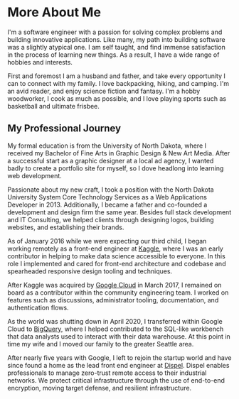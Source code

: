 # More About Me

I'm a software engineer with a passion for solving complex problems and building
innovative applications. Like many, my path into building software was a
slightly atypical one. I am self taught, and find immense satisfaction in the
process of learning new things. As a result, I have a wide range of hobbies and
interests.

First and foremost I am a husband and father, and take every opportunity I can
to connect with my family. I love backpacking, hiking, and camping. I'm an avid
reader, and enjoy science fiction and fantasy. I'm a hobby woodworker, I cook as
much as possible, and I love playing sports such as basketball and ultimate
frisbee.

## My Professional Journey

My formal education is from the University of North Dakota, where I received my
Bachelor of Fine Arts in Graphic Design & New Art Media. After a successful
start as a graphic designer at a local ad agency, I wanted badly to create a
portfolio site for myself, so I dove headlong into learning web development.

Passionate about my new craft, I took a position with the North Dakota
University System Core Technology Services as a Web Applications Developer
in 2013. Additionally, I became a father and co-founded a development and design
firm the same year. Besides full stack development and IT Consulting, we helped
clients through designing logos, building websites, and establishing their
brands.

As of January 2016 while we were expecting our third child, I began working
remotely as a front-end engineer at [Kaggle](https://kaggle.com), where I was an
early contributor in helping to make data science accessible to everyone. In
this role I implemented and cared for front-end architecture and codebase and
spearheaded responsive design tooling and techniques.

After Kaggle was acquired by [Google Cloud](https://cloud.google.com/) in March
2017, I remained on board as a contributor within the community engineering
team. I worked on features such as discussions, administrator tooling,
documentation, and authentication flows.

As the world was shutting down in April 2020, I transferred within Google Cloud
to [BigQuery](https://cloud.google.com/bigquery), where I helped contributed to
the SQL-like workbench that data analysts used to interact with their data
warehouse. At this point in time my wife and I moved our family to the greater
Seattle area.

After nearly five years with Google, I left to rejoin the startup world and have
since found a home as the lead front end engineer at
[Dispel](https://dispel.com). Dispel enables professionals to manage zero-trust
remote access to their industrial networks. We protect critical infrastructure
through the use of end-to-end encryption, moving target defense, and resilient
infrastructure.
